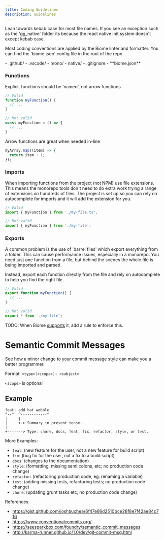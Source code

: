 ```yaml
---
title: Coding Guidelines
description: Guidelines
---
```


Lean towards kebab case for most file names. If you see an exception such as the 'gg_native' folder its because the react native init system doesn't except kebab case.

Most coding conventions are applied by the Biome linter and formatter. You can find the 'biome.json' config file in the root of the repo.


<FileTree>
  - .github/
  - .vscode/
  - mono/
  - native/
  - .gitignore
  - **biome.json**

</FileTree>

### Functions
Explicit functions should be 'named', not arrow functions
```ts
// Valid
function myFunction() {
  // ...
}

// Not valid
const myFunction = () => {
  // ...
}
```

Arrow functions are great when needed in-line
```ts
myArray.map((item) => {
  return item + 1;
});
```
### Imports
When importing functions from the project (not NPM) use file extensions. This means the
monorepo tools don't need to do extra work trying a range of extensions on hundreds of files.
The project is set up so you can rely on autocomplete for imports and it will add the extension for you.
```ts
// Valid
import { myFunction } from './my-file.ts';

// Not valid
import { myFunction } from './my-file';
```

### Exports
A common problem is the use of 'barrel files' which export everything from a folder.
This can cause performance issues, especially in a monorepo. You need just one function
from a file, but behind the scenes the whole file is being imported and parsed.

Instead, export each function directly from the file and rely on autocomplete to help you find the right file.
```ts
// Valid
export function myFunction() {
  // ...
}

// Not valid
export * from './my-file';
```
TODO: When Biome [supports](https://biomejs.dev/linter/rules/no-re-export-all) it, add a rule to enforce this.

# Semantic Commit Messages

See how a minor change to your commit message style can make you a better programmer.

Format: `<type>(<scope>): <subject>`

`<scope>` is optional

## Example

```
feat: add hat wobble
^--^  ^------------^
|     |
|     +-> Summary in present tense.
|
+-------> Type: chore, docs, feat, fix, refactor, style, or test.
```

More Examples:

- `feat`: (new feature for the user, not a new feature for build script)
- `fix`: (bug fix for the user, not a fix to a build script)
- `docs`: (changes to the documentation)
- `style`: (formatting, missing semi colons, etc; no production code change)
- `refactor`: (refactoring production code, eg. renaming a variable)
- `test`: (adding missing tests, refactoring tests; no production code change)
- `chore`: (updating grunt tasks etc; no production code change)

References:
- https://gist.github.com/joshbuchea/6f47e86d2510bce28f8e7f42ae84c716
- https://www.conventionalcommits.org/
- https://seesparkbox.com/foundry/semantic_commit_messages
- http://karma-runner.github.io/1.0/dev/git-commit-msg.html

